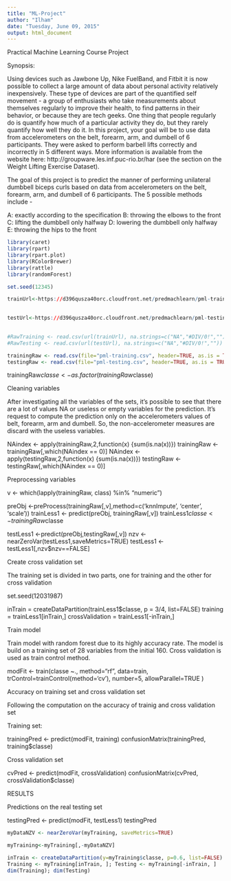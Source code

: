 ```yaml
---
title: "ML-Project"
author: "Ilham"
date: "Tuesday, June 09, 2015"
output: html_document
---
```

Practical Machine Learning Course Project

Synopsis:

Using devices such as Jawbone Up, Nike FuelBand, and Fitbit it is now possible to collect a large amount of data about personal activity relatively inexpensively. These type of devices are part of the quantified self movement - a group of enthusiasts who take measurements about themselves regularly to improve their health, to find patterns in their behavior, or because they are tech geeks. One thing that people regularly do is quantify how much of a particular activity they do, but they rarely quantify how well they do it. In this project, your goal will be to use data from accelerometers on the belt, forearm, arm, and dumbell of 6 participants. They were asked to perform barbell lifts correctly and incorrectly in 5 different ways. More information is available from the website here: http://groupware.les.inf.puc-rio.br/har (see the section on the Weight Lifting Exercise Dataset).

The goal of this project is to predict the manner of performing unilateral dumbbell biceps curls based on data from accelerometers on the belt, forearm, arm, and dumbell of 6 participants. The 5 possible methods include -

A: exactly according to the specification
B: throwing the elbows to the front
C: lifting the dumbbell only halfway
D: lowering the dumbbell only halfway
E: throwing the hips to the front

```r
library(caret)
library(rpart)
library(rpart.plot)
library(RColorBrewer)
library(rattle)
library(randomForest)
```


```r
set.seed(12345)

```

```r

trainUrl<-https://d396qusza40orc.cloudfront.net/predmachlearn/pml-training.csv
  
```

```r

testUrl<-https://d396qusza40orc.cloudfront.net/predmachlearn/pml-testing.csv
  
```
```r
#RawTraining <- read.csv(url(trainUrl), na.strings=c("NA","#DIV/0!",""))
#RawTesting <- read.csv(url(testUrl), na.strings=c("NA","#DIV/0!",""))

trainingRaw <- read.csv(file="pml-training.csv", header=TRUE, as.is = TRUE, stringsAsFactors = FALSE, sep=',', na.strings=c('NA','','#DIV/0!'))
testingRaw <- read.csv(file="pml-testing.csv", header=TRUE, as.is = TRUE, stringsAsFactors = FALSE, sep=',', na.strings=c('NA','','#DIV/0!'))
```

trainingRaw$classe <- as.factor(trainingRaw$classe)  

Cleaning variables

After investigating all the variables of the sets, it's possible to see that there are a lot of values NA or useless or empty variables for the prediction. It's request to compute the prediction only on the accelerometers values of belt, forearm, arm and dumbell. So, the non-accelerometer measures are discard with the useless variables.

NAindex <- apply(trainingRaw,2,function(x) {sum(is.na(x))}) 
trainingRaw <- trainingRaw[,which(NAindex == 0)]
NAindex <- apply(testingRaw,2,function(x) {sum(is.na(x))}) 
testingRaw <- testingRaw[,which(NAindex == 0)]

Preprocessing variables

v <- which(lapply(trainingRaw, class) %in% "numeric")

preObj <-preProcess(trainingRaw[,v],method=c('knnImpute', 'center', 'scale'))
trainLess1 <- predict(preObj, trainingRaw[,v])
trainLess1$classe <- trainingRaw$classe

testLess1 <-predict(preObj,testingRaw[,v])
nzv <- nearZeroVar(testLess1,saveMetrics=TRUE)
testLess1 <- testLess1[,nzv$nzv==FALSE]

Create cross validation set

The training set is divided in two parts, one for training and the other for cross validation

set.seed(12031987)

inTrain = createDataPartition(trainLess1$classe, p = 3/4, list=FALSE)
training = trainLess1[inTrain,]
crossValidation = trainLess1[-inTrain,]

Train model

Train model with random forest due to its highly accuracy rate. The model is build on a training set of 28 variables from the initial 160. Cross validation is used as train control method.

modFit <- train(classe ~., method="rf", data=train, trControl=trainControl(method='cv'), number=5, allowParallel=TRUE )

Accuracy on training set and cross validation set

Following the computation on the accuracy of trainig and cross validation set

Training set:

trainingPred <- predict(modFit, training)
confusionMatrix(trainingPred, training$classe)

Cross validation set

cvPred <- predict(modFit, crossValidation)
confusionMatrix(cvPred, crossValidation$classe)

RESULTS

Predictions on the real testing set

testingPred <- predict(modFit, testLess1)
testingPred


```r
myDataNZV <- nearZeroVar(myTraining, saveMetrics=TRUE)

myTraining<-myTraining[,-myDataNZV]

```


```r
inTrain <- createDataPartition(y=myTraining$classe, p=0.6, list=FALSE)
Training <- myTraining[inTrain, ]; Testing <- myTraining[-inTrain, ]
dim(Training); dim(Testing)
```
